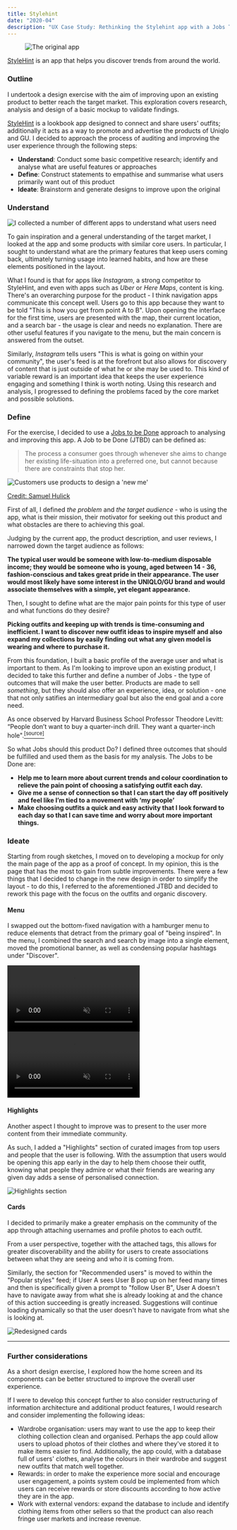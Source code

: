 ```yaml
---
title: Stylehint
date: "2020-04"
description: "UX Case Study: Rethinking the Stylehint app with a Jobs To Be Done approach"
---
```


<figure>

![The original app](./stylehint.gif)

</figure>

<figcaption>
<a href="https://apps.apple.com/jp/app/stylehint-%E3%82%B9%E3%82%BF%E3%82%A4%E3%83%AB%E3%83%92%E3%83%B3%E3%83%88-%E7%9D%80%E3%81%93%E3%81%AA%E3%81%97%E7%99%BA%E8%A6%8B%E3%82%A2%E3%83%97%E3%83%AA/id1440248752" target="_blank">StyleHint</a> is an app that helps you discover trends from around the world.
</figcaption>

### Outline

I undertook a design exercise with the aim of improving upon an existing product to better reach the target market. This exploration covers research, analysis and design of a basic mockup to validate findings.

<a href="https://apps.apple.com/jp/app/stylehint-%E3%82%B9%E3%82%BF%E3%82%A4%E3%83%AB%E3%83%92%E3%83%B3%E3%83%88-%E7%9D%80%E3%81%93%E3%81%AA%E3%81%97%E7%99%BA%E8%A6%8B%E3%82%A2%E3%83%97%E3%83%AA/id1440248752" target="_blank">StyleHint</a> is a lookbook app designed to connect and share users' outfits; additionally it acts as a way to promote and advertise the products of Uniqlo and GU. I decided to approach the process of auditing and improving the user experience through the following steps:

- **Understand**: Conduct some basic competitive research; identify and analyse what are useful features or approaches
- **Define**: Construct statements to empathise and summarise what users primarily want out of this product
- **Ideate**: Brainstorm and generate designs to improve upon the original

### Understand

![I collected a number of different apps to understand what users need](./apps.jpg)

To gain inspiration and a general understanding of the target market, I looked at the app and some products with similar core users. In particular, I sought to understand what are the primary features that keep users coming back, ultimately turning usage into learned habits, and how are these elements positioned in the layout.

What I found is that for apps like _Instagram_, a strong competitor to StyleHint, and even with apps such as _Uber_ or _Here Maps_, content is king. There's an overarching purpose for the product - I think navigation apps communicate this concept well. Users go to this app because they want to be told "This is how you get from point A to B". Upon opening the interface for the first time, users are presented with the map, their current location, and a search bar - the usage is clear and needs no explanation. There are other useful features if you navigate to the menu, but the main concern is answered from the outset.

Similarly, _Instagram_ tells users "This is what is going on within your community", the user's feed is at the forefront but also allows for discovery of content that is just outside of what he or she may be used to. This kind of variable reward is an important idea that keeps the user experience engaging and something I think is worth noting. Using this research and analysis, I progressed to defining the problems faced by the core market and possible solutions.

### Define

For the exercise, I decided to use a <a href="https://jtbd.info/2-what-is-jobs-to-be-done-jtbd-796b82081cca" target="_blank" rel="noopener noreferrer">Jobs to be Done</a> approach to analysing and improving this app. A Job to be Done (JTBD) can be defined as:

> The process a consumer goes through whenever she aims to change her existing life-situation into a preferred one, but cannot because there are constraints that stop her.

![Customers use products to design a 'new me'](./jtbd.jpeg)

<figcaption>
  <a href="https://jtbd.info/2-what-is-jobs-to-be-done-jtbd-796b82081cca" target="_blank" rel="noopener noreferrer">
  Credit: Samuel Hulick
  </a>
</figcaption>

First of all, I defined _the problem_ and _the target audience_ - who is using the app, what is their mission, their motivator for seeking out this product and what obstacles are there to achieving this goal.

Judging by the current app, the product description, and user reviews, I narrowed down the target audience as follows:

**The typical user would be someone with low-to-medium disposable income; they would be someone who is young, aged between 14 - 36, fashion-conscious and takes great pride in their appearance. The user would most likely have some interest in the UNIQLO/GU brand and would associate themselves with a simple, yet elegant appearance.**

Then, I sought to define what are the major pain points for this type of user and what functions do they desire?

**Picking outfits and keeping up with trends is time-consuming and inefficient. I want to discover new outfit ideas to inspire myself and also expand my collections by easily finding out what any given model is wearing and where to purchase it.**

From this foundation, I built a basic profile of the average user and what is important to them. As I'm looking to improve upon an existing product, I decided to take this further and define a number of Jobs - the type of outcomes that will make the user better. Products are made to sell _something_, but they should also offer an experience, idea, or solution - one that not only satifies an intermediary goal but also the end goal and a core need.

As once observed by Harvard Business School Professor Theodore Levitt: “People don’t want to buy a quarter-inch drill. They want a quarter-inch hole".<a href="https://blogs.ubc.ca/marvinamm/2011/09/26/people-dont-want-to-buy-a-quarter-inch-drill-they-want-a-quarter-inch-hole/" target="_blank" rel="noopener noreferrer" ><sup>[source]</sup></a>

So what Jobs should this product Do? I defined three outcomes that should be fulfilled and used them as the basis for my analysis. The Jobs to be Done are:

- **Help me to learn more about current trends and colour coordination to relieve the pain point of choosing a satisfying outfit each day.**
- **Give me a sense of connection so that I can start the day off positively and feel like I’m tied to a movement with ‘my people’**
- **Make choosing outfits a quick and easy activity that I look forward to each day so that I can save time and worry about more important things.**

### Ideate

Starting from rough sketches, I moved on to developing a mockup for only the main page of the app as a proof of concept. In my opinion, this is the page that has the most to gain from subtle improvements. There were a few things that I decided to change in the new design in order to simplify the layout - to do this, I referred to the aforementioned JTBD and decided to rework this page with the focus on the outfits and organic discovery.

#### Menu

I swapped out the bottom-fixed navigation with a hamburger menu to reduce elements that detract from the primary goal of "being inspired". In the menu, I combined the search and search by image into a single element, moved the promotional banner, as well as condensing popular hashtags under "Discover".

<div style={{display: "flex", marginBottom: "1em"}}>
  <video autoPlay loop muted style={{width: "50%", height: "auto"}}>
    <source src="home.mp4" type="video/mp4" />
  </video>
  <video autoPlay loop muted style={{width: "50%", height: "auto"}}>
    <source src="menu.mp4" type="video/mp4" />
  </video>
</div>

#### Highlights

Another aspect I thought to improve was to present to the user more content from their immediate community. 

As such, I added a "Highlights" section of curated images from top users and people that the user is following. With the assumption that users would be opening this app early in the day to help them choose their outfit, knowing what people they admire or what their friends are wearing any given day adds a sense of personalised connection.

![Highlights section](./highlights.png)

#### Cards

I decided to primarily make a greater emphasis on the community of the app through attaching usernames and profile photos to each outfit. 

From a user perspective, together with the attached tags, this allows for greater discoverability and the ability for users to create associations between what they are seeing and who it is coming from.

Similarly, the section for "Recommended users" is moved to within the "Popular styles" feed; if User A sees User B pop up on her feed many times and then is specifically given a prompt to "follow User B", User A doesn't have to navigate away from what she is already looking at and the chance of this action succeeding is greatly increased. Suggestions will continue loading dynamically so that the user doesn't have to navigate from what she is looking at.

![Redesigned cards](./follow.png)

---

### Further considerations

As a short design exercise, I explored how the home screen and its components can be better structured to improve the overall user experience.

If I were to develop this concept further to also consider restructuring of information architecture and additional product features, I would research and consider implementing the following ideas:

- Wardrobe organisation: users may want to use the app to keep their clothing collection clean and organised. Perhaps the app could allow users to upload photos of their clothes and where they've stored it to make items easier to find. Additionally, the app could, with a database full of users' clothes, analyse the colours in their wardrobe and suggest new outfits that match well together.
- Rewards: in order to make the experience more social and encourage user engagement, a points system could be implemented from which users can receive rewards or store discounts according to how active they are in the app.
- Work with external vendors: expand the database to include and identify clothing items from other sellers so that the product can also reach fringe user markets and increase revenue.
